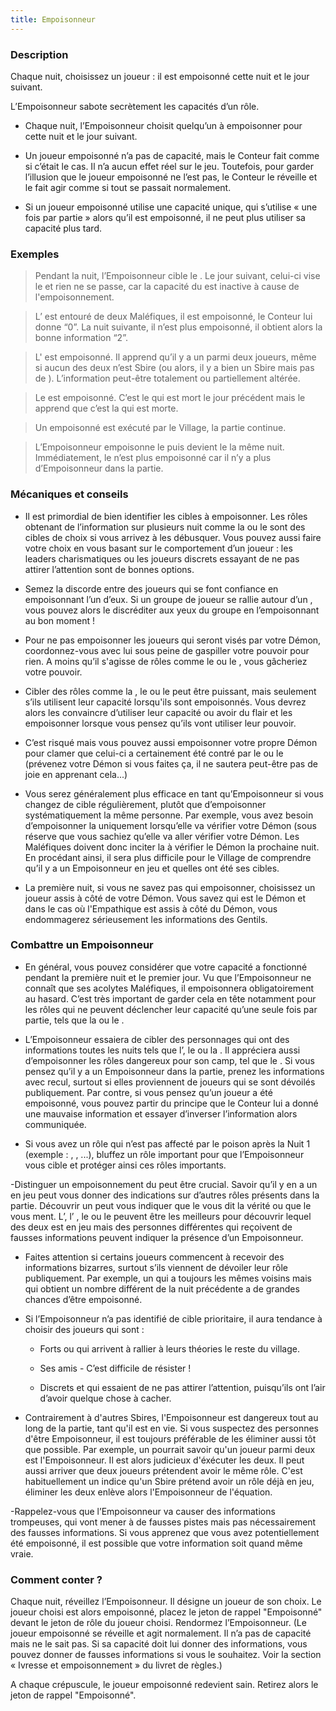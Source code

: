 ```yaml
---
title: Empoisonneur
---
```



<Role EMPOISONNEUR header />

### Description

Chaque nuit, choisissez un joueur : il est empoisonné cette nuit et le jour suivant.

L’Empoisonneur sabote secrètement les capacités d’un rôle.

-	Chaque nuit, l’Empoisonneur choisit quelqu’un à empoisonner pour cette nuit et le jour suivant.

-	Un joueur empoisonné n’a pas de capacité, mais le Conteur fait comme si c’était le cas. Il n’a aucun effet réel sur le jeu. Toutefois, pour garder l’illusion que le joueur empoisonné ne l’est pas, le Conteur le réveille et le fait agir comme si tout se passait normalement.

-	Si un joueur empoisonné utilise une capacité unique, qui s’utilise « une fois par partie » alors qu’il est empoisonné, il ne peut plus utiliser sa capacité plus tard.

### Exemples

> Pendant la nuit, l’Empoisonneur cible le <Role MERCENAIRE />. Le jour suivant, celui-ci vise le <Role IMP /> et rien ne se passe, car la capacité du <Role MERCENAIRE /> est inactive à cause de l'empoisonnement.

> L’<Role EMPATHIQUE /> est entouré de deux Maléfiques, il est empoisonné, le Conteur lui donne “0”. La nuit suivante, il n’est plus empoisonné, il obtient alors la bonne information “2”.

> L'<Role ENQUETEUR /> est empoisonné. Il apprend qu’il y a un <Role BARON /> parmi deux joueurs, même si aucun des deux n’est Sbire (ou alors, il y a bien un Sbire mais pas de <Role BARON />). L’information peut-être totalement ou partiellement altérée. 

> Le <Role CROQUE_MORT /> est empoisonné. C’est le <Role IMP /> qui est mort le jour précédent mais le <Role CROQUE_MORT /> apprend que c’est la <Role PUCELLE /> qui est morte. 

> Un <Role VERTUEUX /> empoisonné est exécuté par le Village, la partie continue.

> L’Empoisonneur empoisonne le <Role MAIRE /> puis devient le <Role IMP /> la même nuit. Immédiatement, le <Role MAIRE /> n’est plus empoisonné car il n’y a plus d’Empoisonneur dans la partie.

### Mécaniques et conseils

- Il est primordial de bien identifier les cibles à empoisonner. Les rôles obtenant de l’information sur plusieurs nuit comme la <Role VOYANTE /> ou le <Role CROQUE_MORT /> sont des cibles de choix si vous arrivez à les débusquer. Vous pouvez aussi faire votre choix en vous basant sur le comportement d’un joueur : les leaders charismatiques ou les joueurs discrets essayant de ne pas attirer l’attention sont de bonnes options.

- Semez la discorde entre des joueurs qui se font confiance en empoisonnant l’un d’eux. Si un groupe de joueur se rallie autour d’un <Role CROQUE_MORT />, vous pouvez alors le discréditer aux yeux du groupe en l’empoisonnant au bon moment !

- Pour ne pas empoisonner les joueurs qui seront visés par votre Démon, coordonnez-vous avec lui sous peine de gaspiller votre pouvoir pour rien. A moins qu’il s'agisse de rôles comme le <Role GARDIEN /> ou le <Role SOLDAT />, vous gâcheriez votre pouvoir.

- Cibler des rôles comme la <Role PUCELLE />, le <Role MERCENAIRE /> ou le <Role MAIRE /> peut être puissant, mais seulement s’ils utilisent leur capacité lorsqu'ils sont empoisonnés. Vous devrez alors les convaincre d’utiliser leur capacité ou avoir du flair et les empoisonner lorsque vous pensez qu’ils vont utiliser leur pouvoir.

- C’est risqué mais vous pouvez aussi empoisonner votre propre Démon pour clamer que celui-ci a certainement été contré par le <Role MOINE /> ou le <Role SOLDAT /> (prévenez votre Démon si vous faites ça, il ne sautera peut-être pas de joie en apprenant cela...)

- Vous serez généralement plus efficace en tant qu’Empoisonneur si vous changez de cible régulièrement, plutôt que d’empoisonner systématiquement la même personne. Par exemple, vous avez besoin d’empoisonner la <Role VOYANTE /> uniquement lorsqu’elle va vérifier votre Démon (sous réserve que vous sachiez qu’elle va aller vérifier votre Démon. Les Maléfiques doivent donc inciter la <Role VOYANTE /> à vérifier le Démon la prochaine nuit. En procédant ainsi, il sera plus difficile pour le Village de comprendre qu’il y a un Empoisonneur en jeu et quelles ont été ses cibles.

- La première nuit, si vous ne savez pas qui empoisonner, choisissez un joueur assis à côté de votre Démon. Vous savez qui est le Démon et dans le cas où l'Empathique est assis à côté du Démon, vous endommagerez sérieusement les informations des Gentils.

### Combattre un Empoisonneur

- En général, vous pouvez considérer que votre capacité a fonctionné pendant la première nuit et le premier jour. Vu que l’Empoisonneur ne connaît que ses acolytes Maléfiques, il empoisonnera obligatoirement au hasard. C’est très important de garder cela en tête notamment pour les rôles qui ne peuvent déclencher leur capacité qu’une seule fois par partie, tels que la <Role PUCELLE /> ou le <Role MERCENAIRE />.

- L’Empoisonneur essaiera de cibler des personnages qui ont des informations toutes les nuits tels que l’<Role EMPATHIQUE />, le <Role CROQUE_MORT /> ou la <Role VOYANTE />. Il appréciera aussi d’empoisonner les rôles dangereux pour son camp, tel que le <Role MERCENAIRE />. Si vous pensez qu’il y a un Empoisonneur dans la partie, prenez les informations avec recul, surtout si elles proviennent de joueurs qui se sont dévoilés publiquement. Par contre, si vous pensez qu’un joueur a été empoisonné, vous pouvez partir du principe que le Conteur lui a donné une mauvaise information et essayer d’inverser l’information alors communiquée.

- Si vous avez un rôle qui n’est pas affecté par le poison après la Nuit 1 (exemple : <Role MAJORDOME />, <Role CUISTOT />, <Role LAVANDIERE />...), bluffez un rôle important pour que l’Empoisonneur vous cible et protéger ainsi ces rôles importants.

-Distinguer un empoisonnement du <Role SOULARD /> peut être crucial. Savoir qu’il y en a un en jeu peut vous donner des indications sur d’autres rôles présents dans la partie. Découvrir un <Role SOULARD /> peut vous indiquer que le <Role RECLUS /> vous dit la vérité ou que le <Role MAJORDOME /> vous ment. L’<Role ARCHIVISTE />, l’<Role ENQUETEUR /> , le <Role CROQUEMORT /> ou le <Role GARDIEN /> peuvent être les meilleurs pour découvrir lequel des deux est en jeu mais des personnes différentes qui reçoivent de fausses informations peuvent indiquer la présence d’un Empoisonneur.

- Faites attention si certains joueurs commencent à recevoir des informations bizarres, surtout s’ils viennent de dévoiler leur rôle publiquement. Par exemple, un <Role EMPATHIQUE /> qui a toujours les mêmes voisins mais qui obtient un nombre différent de la nuit précédente a de grandes chances d’être empoisonné.

- Si l’Empoisonneur n’a pas identifié de cible prioritaire, il aura tendance à choisir des joueurs qui sont :

    - Forts ou qui arrivent à rallier à leurs théories le reste du village.

    - Ses amis - C’est difficile de résister !

    - Discrets et qui essaient de ne pas attirer l’attention, puisqu’ils ont l’air d’avoir quelque chose à cacher.

- Contrairement à d'autres Sbires, l'Empoisonneur est dangereux tout au long de la partie, tant qu'il est en vie. Si vous suspectez des personnes d'être Empoisonneur, il est toujours préférable de les éliminer aussi tôt que possible. Par exemple, un <Role ENQUETEUR /> pourrait savoir qu'un joueur parmi deux est l'Empoisonneur. Il est alors judicieux d'éxécuter les deux. Il peut aussi arriver que deux joueurs prétendent avoir le même rôle. C'est habituellement un indice qu'un Sbire prétend avoir un rôle déjà en jeu, éliminer les deux enlève alors l'Empoisonneur de l'équation.

-Rappelez-vous que l’Empoisonneur va causer des informations trompeuses, qui vont mener à de fausses pistes mais pas nécessairement des fausses informations. Si vous apprenez que vous avez potentiellement été empoisonné, il est possible que votre information soit quand même vraie.

### Comment conter ?

Chaque nuit, réveillez l’Empoisonneur. Il désigne un joueur de son choix. Le joueur choisi est alors empoisonné, placez le jeton de rappel "Empoisonné" devant le jeton de rôle du joueur choisi. Rendormez l’Empoisonneur. (Le joueur empoisonné se réveille et agit normalement. Il n’a pas de capacité mais ne le sait pas. Si sa capacité doit lui donner des informations, vous pouvez donner de fausses informations si vous le souhaitez. Voir la section « Ivresse et empoisonnement » du livret de règles.)

A chaque crépuscule, le joueur empoisonné redevient sain. Retirez alors le jeton de rappel "Empoisonné". 